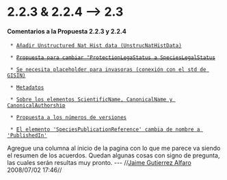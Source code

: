 = 2.2.3 & 2.2.4 --> 2.3 =

==== Comentarios a la Propuesta 2.2.3 y 2.2.4 ====

  * [[tema001_unstructurednaturalhistory|Añadir Unstructured Nat Hist data (UnstrucNatHistData)]]

  * <del>[[tema002_threatstatus|Propuesta para cambiar "ProtectionLegaStatus a SpeciesLegalStatus]]</del>

  * [[tema003_placeholderinvasoras|Se necesita placeholder para invasoras (conexión con el std de GISIN)]]

  * [[tema004_metadatosdataset|Metadatos]]

  * [[tema005_scientificcanonical|Sobre los elementos ScientificName, CanonicalName y CanonicalAuthorship]]

  * [[tema006_numerosdeversion|Propuesta a los números de versiones]]

  * [[tema008_references|El elemento 'SpeciesPublicationReference' cambia de nombre a 'PublishedIn']] 


Agregue una columna al inicio de la pagina con lo que me parece va siendo el resumen de los acuerdos. Quedan algunas cosas con signo de pregunta, las cuales serán resultas muy pronto.  --- //[[jgutierrez@inbio.ac.cr|Jaime Gutierrez Alfaro]] 2008/07/02 17:46//

